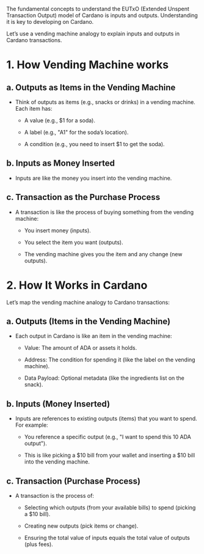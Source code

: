 The fundamental concepts to understand the EUTxO (Extended Unspent Transaction Output) model of Cardano is inputs and outputs. Understanding it is key to developing on Cardano.

Let’s use a vending machine analogy to explain inputs and outputs in Cardano transactions.

# 1. **How Vending Machine works** 

## a. Outputs as Items in the Vending Machine
- Think of outputs as items (e.g., snacks or drinks) in a vending machine. Each item has:

    - A value (e.g., $1 for a soda).

    - A label (e.g., "A1" for the soda’s location).

    - A condition (e.g., you need to insert $1 to get the soda).

## b. Inputs as Money Inserted
- Inputs are like the money you insert into the vending machine. 

## c. Transaction as the Purchase Process
- A transaction is like the process of buying something from the vending machine:

    - You insert money (inputs).

    - You select the item you want (outputs).

    - The vending machine gives you the item and any change (new outputs).

# 2. How It Works in Cardano
Let’s map the vending machine analogy to Cardano transactions:

## a. Outputs (Items in the Vending Machine)
- Each output in Cardano is like an item in the vending machine:

    - Value: The amount of ADA or assets it holds.

    - Address: The condition for spending it (like the label on the vending machine).

    - Data Payload: Optional metadata (like the ingredients list on the snack).

## b. Inputs (Money Inserted)
- Inputs are references to existing outputs (items) that you want to spend. For example:

    - You reference a specific output (e.g., "I want to spend this 10 ADA output").

    - This is like picking a $10 bill from your wallet and inserting a $10 bill into the vending machine.

## c. Transaction (Purchase Process)
- A transaction is the process of:

    - Selecting which outputs (from your available bills) to spend (picking a $10 bill).

    - Creating new outputs (pick items or change).

    - Ensuring the total value of inputs equals the total value of outputs (plus fees).
